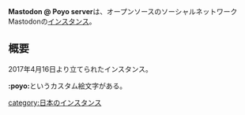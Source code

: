 {{Infobox instance
| Name          = Mastodon @ Poyo server
| Domain        = https://mstdn.poyo.me/
| Admin         = [https://mstdn.poyo.me/@prime prime]
| Country       = 日本
| Start         = 2017年4月16日
| Alias         = ぽよ鯖
}}'''Mastodon @ Poyo server'''は、オープンソースのソーシャルネットワークMastodonの[[インスタンス]]。

== 概要 ==
2017年4月16日より立てられたインスタンス。

'''<nowiki>:poyo:</nowiki>'''というカスタム絵文字がある。

{{DEFAULTSORT:poyo}}
[[category:日本のインスタンス]]